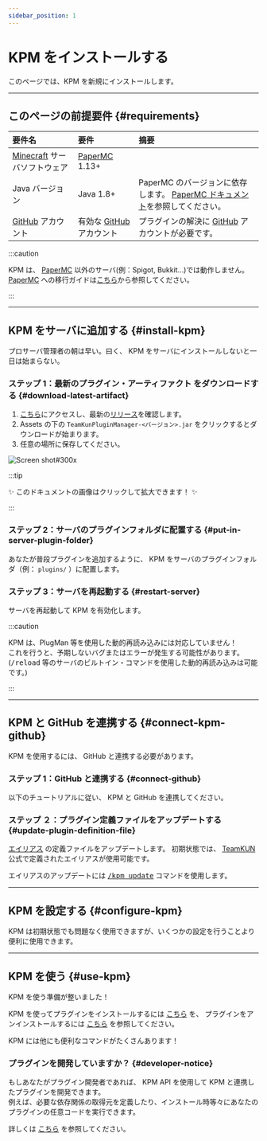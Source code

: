 ```yaml
---
sidebar_position: 1
---
```



# KPM をインストールする

このページでは、KPM を新規にインストールします。

---

## このページの前提要件 {#requirements}

| 要件名                                                    | 要件                                               | 摘要                                                                                                                         |
| :-------------------------------------------------------- | :------------------------------------------------- | :--------------------------------------------------------------------------------------------------------------------------- |
| [Minecraft](https://www.minecraft.net) サーバソフトウェア | [PaperMC](https://papermc.io/) 1.13+               |                                                                                                                              |
| Java バージョン                                           | Java 1.8+                                          | PaperMC のバージョンに依存します。 [PaperMC ドキュメント](https://docs.papermc.io/paper/getting-started)を参照してください。 |
| [GitHub](https://www.github.com) アカウント               | 有効な [GitHub](https://www.github.com) アカウント | プラグインの解決に [GitHub](https://www.github.com) アカウントが必要です。                                                   |

:::caution

KPM は、 [PaperMC](https://www.papermc.io/) 以外のサーバ(例：Spigot, Bukkit…)では動作しません。
[PaperMC](https://www.papermc.io/) への移行ガイドは[こちら](https://docs.papermc.io/paper/migration)から参照してください。

:::

---

## KPM をサーバに追加する {#install-kpm}

プロサーバ管理者の朝は早い。曰く、 KPM をサーバにインストールしないと一日は始まらない。

### ステップ 1：最新のプラグイン・アーティファクト をダウンロードする {#download-latest-artifact}

1. [こちら](https://www.github.com/TeamKUN/TeamKUNPluginManager/releases/latest)にアクセスし、最新の[リリース](/docs/expressions#release)を確認します。
2. Assets の下の `TeamKunPluginManager-<バージョン>.jar` をクリックするとダウンロードが始まります。
3. 任意の場所に保存してください。

![Screen shot#300x](images/download-kpm.png)

:::tip

:sparkles: このドキュメントの画像はクリックして拡大できます！ :sparkles:

:::

### ステップ 2：サーバのプラグインフォルダに配置する {#put-in-server-plugin-folder}

あなたが普段プラグインを追加するように、 KPM をサーバのプラグインフォルダ（例： `plugins/` ）に配置します。

### ステップ 3：サーバを再起動する {#restart-server}

サーバを再起動して KPM を有効化します。

:::caution

KPM は、PlugMan 等を使用した動的再読み込みには対応していません！  
これを行うと、予期しないバグまたはエラーが発生する可能性があります。  
(<kbd>/reload</kbd> 等のサーバのビルトイン・コマンドを使用した動的再読み込みは可能です。)

:::

---

## KPM と GitHub を連携する {#connect-kpm-github}

KPM を使用するには、 GitHub と連携する必要があります。

### ステップ 1：GitHub と連携する {#connect-github}

以下のチュートリアルに従い、 KPM と GitHub を連携してください。

<BelowDocument docId="use-kpm/getting-started/link-github" />

### ステップ ２：プラグイン定義ファイルをアップデートする {#update-plugin-definition-file}

[エイリアス](/docs/use-kpm/features/alias) の定義ファイルをアップデートします。
初期状態では、 [TeamKUN](https://github.com/TeamKUN) 公式で定義されたエイリアスが使用可能です。

エイリアスのアップデートには [<kbd>/kpm update</kbd>](/docs/use-kpm/commands/#update) コマンドを使用します。

---

## KPM を設定する {#configure-kpm}

KPM は初期状態でも問題なく使用できますが、いくつかの設定を行うことより便利に使用できます。

<BelowDocument docId="use-kpm/getting-started/configuration" />

---

## KPM を使う {#use-kpm}

KPM を使う準備が整いました！

KPM を使ってプラグインをインストールするには [こちら](/docs/use-kpm/commands/install) を、
プラグインをアンインストールするには [こちら](/docs/use-kpm/commands/uninstall) を参照してください。

KPM には他にも便利なコマンドがたくさんあります！

<BelowDocument docId="use-kpm/commands/README" />

### プラグインを開発していますか？ {#developer-notice}

もしあなたがプラグイン開発者であれば、 KPM API を使用して KPM と連携したプラグインを開発できます。  
例えば、必要な依存関係の取得元を定義したり、インストール時等々にあなたのプラグインの任意コードを実行できます。

詳しくは [こちら](/dev-docs/api) を参照してください。
